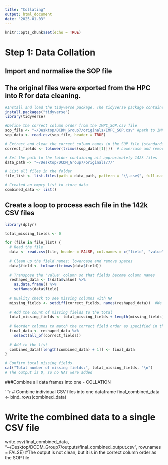 ```yaml
---
title: "Collating"
output: html_document
date: "2025-01-03"
---
```


```r
knitr::opts_chunk$set(echo = TRUE)
```
# Step 1: Data Collation 

## Import and normalise the SOP file
## The original files were exported from the HPC into R for data cleaning.
```r
#Install and load the tidyverse package. The tidyverse package contains several packages within it including dplyr, tidyr, purr, readr for example.
install.packages("tidyverse")
library(tidyverse)

#Define the correct column order from the IMPC_SOP.csv file
sop_file <- "~/Desktop/DCDM_Group7/originals/IMPC_SOP.csv" #path to IMPC_SOP
sop_data <- read.csv(sop_file, header = TRUE) 

# Extract and clean the correct column names in the SOP file (standardised to lowercase)
correct_fields <- tolower(trimws(sop_data[[1]]))  # Lowercase and remove extra spaces

# Set the path to the folder containing all approximately 142k files
data_path <- "~/Desktop/DCDM_Group7/originals/7/"

# List all files in the folder
file_list <- list.files(path = data_path, pattern = "\\.csv$", full.names = TRUE)

# Created an empty list to store data
combined_data <- list()
```

## Create a loop to process each file in the 142k CSV files

```r
library(dplyr)

total_missing_fields <- 0

for (file in file_list) {
  # Read the file
  data <- read.csv(file, header = FALSE, col.names = c("field", "value"))
  
  # Clean up the field names: lowercase and remove spaces
  data$field <- tolower(trimws(data$field))
  
  # Transpose the 'value' column so that fields become column names
  reshaped_data <- t(data$value) %>%
    as.data.frame() %>%
    setNames(data$field)
  
  # Quality check to see missing columns with NA
  missing_fields <- setdiff(correct_fields, names(reshaped_data))  #We found no missing fields, so NAs were added
  
  # Add the count of missing fields to the total
  total_missing_fields <- total_missing_fields + length(missing_fields)
  
  # Reorder columns to match the correct field order as specified in the SOP 
  final_data <- reshaped_data %>%
    select(all_of(correct_fields))
  
  # Add to the list
  combined_data[[length(combined_data) + 1]] <- final_data
}

# Confirm total missing fields. 
cat("Total number of missing fields:", total_missing_fields, "\n")
# The output is 0, so no NAs were added

```


###Combine all data frames into one - COLLATION

```r
# Combine individual CSV files into one dataframe
final_combined_data <- bind_rows(combined_data)

# Write the combined data to a single CSV file
write.csv(final_combined_data, "~/Desktop/DCDM_Group7/outputs/final_combined_output.csv", row.names = FALSE)
#The output is not clean, but it is in the correct column order as the SOP file